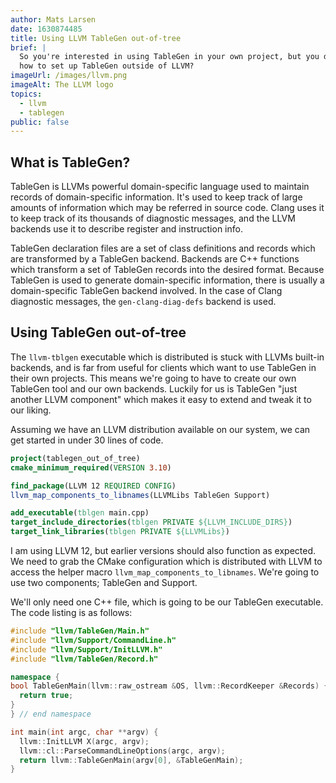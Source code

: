 ```yaml
---
author: Mats Larsen
date: 1630874485
title: Using LLVM TableGen out-of-tree
brief: |
  So you're interested in using TableGen in your own project, but you don't know
  how to set up TableGen outside of LLVM?
imageUrl: /images/llvm.png
imageAlt: The LLVM logo
topics:
  - llvm
  - tablegen
public: false
---
```


## What is TableGen?

TableGen is LLVMs powerful domain-specific language used to maintain records of
domain-specific information. It's used to keep track of large amounts of
information which may be referred in source code. Clang uses it to keep track of
its thousands of diagnostic messages, and the LLVM backends use it to describe
register and instruction info.

TableGen declaration files are a set of class definitions and records which
are transformed by a TableGen backend. Backends are C++ functions which
transform a set of TableGen records into the desired format. Because TableGen
is used to generate domain-specific information, there is usually a
domain-specific TableGen backend involved. In the case of Clang diagnostic
messages, the `gen-clang-diag-defs` backend is used.

## Using TableGen out-of-tree

The `llvm-tblgen` executable which is distributed is stuck with LLVMs built-in
backends, and is far from useful for clients which want to use TableGen in their
own projects. This means we're going to have to create our own TableGen tool and
our own backends. Luckily for us is TableGen "just another LLVM component" which
makes it easy to extend and tweak it to our liking.

Assuming we have an LLVM distribution available on our system, we can get
started in under 30 lines of code.

```cmake
project(tablegen_out_of_tree)
cmake_minimum_required(VERSION 3.10)

find_package(LLVM 12 REQUIRED CONFIG)
llvm_map_components_to_libnames(LLVMLibs TableGen Support)

add_executable(tblgen main.cpp)
target_include_directories(tblgen PRIVATE ${LLVM_INCLUDE_DIRS})
target_link_libraries(tblgen PRIVATE ${LLVMLibs})
```

I am using LLVM 12, but earlier versions should also function as expected. We
need to grab the CMake configuration which is distributed with LLVM to access
the helper macro `llvm_map_components_to_libnames`. We're going to use two
components; TableGen and Support.

We'll only need one C++ file, which is going to be our TableGen executable. The
code listing is as follows:

```cpp
#include "llvm/TableGen/Main.h"
#include "llvm/Support/CommandLine.h"
#include "llvm/Support/InitLLVM.h"
#include "llvm/TableGen/Record.h"

namespace {
bool TableGenMain(llvm::raw_ostream &OS, llvm::RecordKeeper &Records) {
  return true;
}
} // end namespace

int main(int argc, char **argv) {
  llvm::InitLLVM X(argc, argv);
  llvm::cl::ParseCommandLineOptions(argc, argv);
  return llvm::TableGenMain(argv[0], &TableGenMain);
}
```